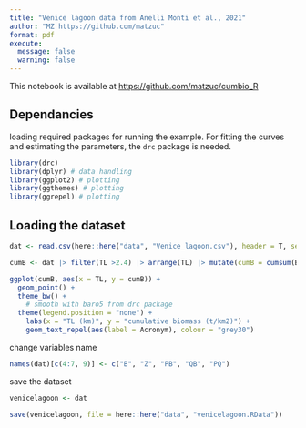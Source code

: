 ```yaml
---
title: "Venice lagoon data from Anelli Monti et al., 2021"
author: "MZ https://github.com/matzuc"
format: pdf
execute:
  message: false
  warning: false
---
```


This notebook is available at <https://github.com/matzuc/cumbio_R>

## Dependancies

loading required packages for running the example. For fitting the curves and estimating the parameters,  the `drc` package is needed.

```r
library(drc)
library(dplyr) # data handling
library(ggplot2) # plotting
library(ggthemes) # plotting
library(ggrepel) # plotting
```

## Loading the dataset



```r
dat <- read.csv(here::here("data", "Venice_lagoon.csv"), header = T, sep = ";")

```

```r
cumB <- dat |> filter(TL >2.4) |> arrange(TL) |> mutate(cumB = cumsum(B..t.km..))
```



```r
ggplot(cumB, aes(x = TL, y = cumB)) +
  geom_point() +
  theme_bw() +
	# smooth with baro5 from drc package
  theme(legend.position = "none") +
	labs(x = "TL (km)", y = "cumulative biomass (t/km2)") +
	geom_text_repel(aes(label = Acronym), colour = "grey30")
```

change variables name

```r
names(dat)[c(4:7, 9)] <- c("B", "Z", "PB", "QB", "PQ")


```
save the dataset
```r
venicelagoon <- dat
```

```r
save(venicelagoon, file = here::here("data", "venicelagoon.RData"))
```

